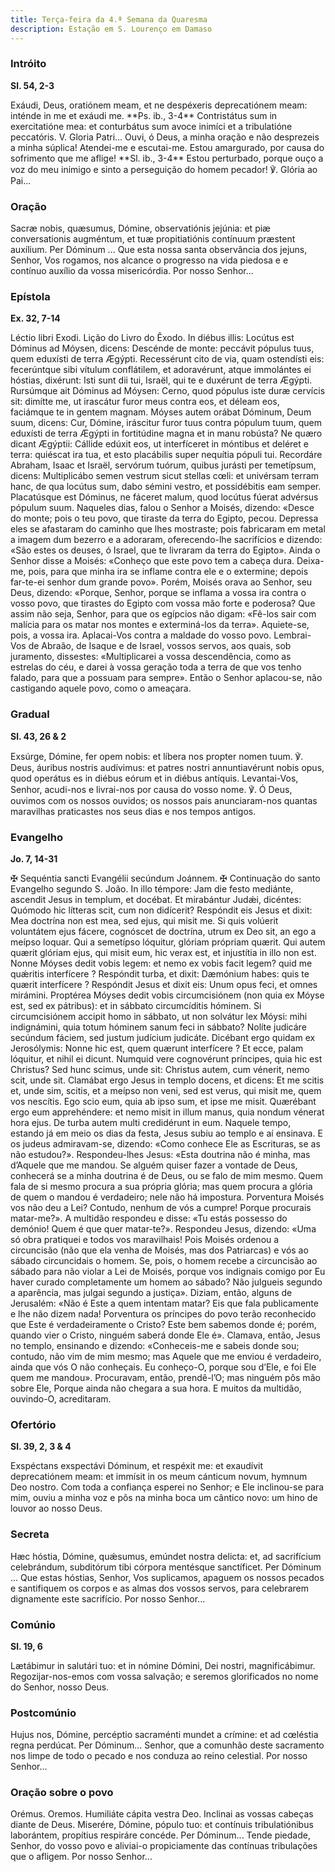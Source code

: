 ```yaml
---
title: Terça-feira da 4.ª Semana da Quaresma
description: Estação em S. Lourenço em Damaso
---
```


### Intróito

**Sl. 54, 2-3**

<div class="side-by-side not-content">
  <span>
    Exáudi, Deus, oratiónem meam, et ne despéxeris deprecatiónem meam: inténde in me et exáudi me.
    **Ps. ib., 3-4** Contristátus sum in exercitatióne mea: et conturbátus sum avoce inimíci et a
    tribulatióne peccatóris. V. Gloria Patri...
  </span>
  <span>
    Ouvi, ó Deus, a minha oração e não desprezeis a minha súplica! Atendei-me e escutai-me. Estou
    amargurado, por causa do sofrimento que me aflige! **Sl. ib., 3-4** Estou perturbado, porque
    ouço a voz do meu inimigo e sinto a perseguição do homem pecador! ℣. Glória ao Pai...
  </span>
</div>

### Oração

<div class="side-by-side not-content">
  <span>
    Sacræ nobis, quæsumus, Dómine, observatiónis jejúnia: et piæ conversationis augméntum, et tuæ
    propitiatiónis contínuum præstent auxílium. Per Dóminum ...
  </span>
  <span>
    Que esta nossa santa observância dos jejuns, Senhor, Vos rogamos, nos alcance o progresso na
    vida piedosa e e contínuo auxílio da vossa misericórdia. Por nosso Senhor...
  </span>
</div>

### Epístola

**Ex. 32, 7-14**

<div class="side-by-side not-content">
  <span>Léctio libri Exodi.</span>
  <span>Lição do Livro do Êxodo.</span>
  <span>
    In diébus illis: Locútus est Dóminus ad Móysen, dicens: Descénde de monte: peccávit pópulus
    tuus, quem eduxísti de terra Ægýpti. Recessérunt cito de via, quam ostendísti eis: fecerúntque
    sibi vítulum conflátilem, et adoravérunt, atque immolántes ei hóstias, dixérunt: Isti sunt dii
    tui, Israël, qui te e duxérunt de terra Ægýpti. Rursúmque ait Dóminus ad Móysen: Cerno, quod
    pópulus iste duræ cervícis sit: dimítte me, ut irascátur furor meus contra eos, et déleam eos,
    faciámque te in gentem magnam. Móyses autem orábat Dóminum, Deum suum, dicens: Cur, Dómine,
    iráscitur furor tuus contra pópulum tuum, quem eduxísti de terra Ægýpti in fortitúdine magna et
    in manu robústa? Ne quæro dicant Ægýptii: Cállide edúxit eos, ut interfíceret in móntibus et
    deléret e terra: quiéscat ira tua, et esto placábilis super nequítia pópuli tui. Recordáre
    Abraham, Isaac et Israël, servórum tuórum, quibus jurásti per temetípsum, dicens: Multiplicábo
    semen vestrum sicut stellas cœli: et univérsam terram hanc, de qua locútus sum, dabo sémini
    vestro, et possidébitis eam semper. Placatúsque est Dóminus, ne fáceret malum, quod locútus
    fúerat advérsus pópulum suum.
  </span>
  <span>
    Naqueles dias, falou o Senhor a Moisés, dizendo: «Desce do monte; pois o teu povo, que tiraste
    da terra do Egipto, pecou. Depressa eles se afastaram do caminho que lhes mostraste; pois
    fabricaram em metal a imagem dum bezerro e a adoraram, oferecendo-lhe sacrifícios e dizendo:
    «São estes os deuses, ó Israel, que te livraram da terra do Egipto». Ainda o Senhor disse a
    Moisés: «Conheço que este povo tem a cabeça dura. Deixa-me, pois, para que minha ira se inflame
    contra ele e o extermine; depois far-te-ei senhor dum grande povo». Porém, Moisés orava ao
    Senhor, seu Deus, dizendo: «Porque, Senhor, porque se inflama a vossa ira contra o vosso povo,
    que tirastes do Egipto com vossa mão forte e poderosa? Que assim não seja, Senhor, para que os
    egípcios não digam: «Fê-los sair com malícia para os matar nos montes e exterminá-los da terra».
    Aquiete-se, pois, a vossa ira. Aplacai-Vos contra a maldade do vosso povo. Lembrai-Vos de
    Abraão, de Isaque e de Israel, vossos servos, aos quais, sob juramento, dissestes:
    «Multiplicarei a vossa descendência, como as estrelas do céu, e darei à vossa geração toda a
    terra de que vos tenho falado, para que a possuam para sempre». Então o Senhor aplacou-se, não
    castigando aquele povo, como o ameaçara.
  </span>
</div>

### Gradual

**Sl. 43, 26 & 2**

<div class="side-by-side not-content">
  <span>
    Exsúrge, Dómine, fer opem nobis: et líbera nos propter nomen tuum. ℣. Deus, áuribus nostris
    audívimus: et patres nostri annuntiavérunt nobis opus, quod operátus es in diébus eórum et in
    diébus antíquis.
  </span>
  <span>
    Levantai-Vos, Senhor, acudi-nos e livrai-nos por causa do vosso nome. ℣. Ó Deus, ouvimos com os
    nossos ouvidos; os nossos pais anunciaram-nos quantas maravilhas praticastes nos seus dias e nos
    tempos antigos.
  </span>
</div>

### Evangelho

**Jo. 7, 14-31**

<div class="side-by-side not-content">
  <span>
    <span class="text-red-500">✠</span> Sequéntia sancti Evangélii secúndum Joánnem.
  </span>
  <span>
    <span class="text-red-500">✠</span> Continuação do santo Evangelho segundo S. João.
  </span>
  <span>
    In illo témpore: Jam die festo mediánte, ascendit Jesus in templum, et docébat. Et mirabántur
    Judǽi, dicéntes: Quómodo hic lítteras scit, cum non didícerit? Respóndit eis Jesus et dixit: Mea
    doctrína non est mea, sed ejus, qui misit me. Si quis volúerit voluntátem ejus fácere, cognóscet
    de doctrína, utrum ex Deo sit, an ego a meípso loquar. Qui a semetípso lóquitur, glóriam
    própriam quærit. Qui autem quærit glóriam ejus, qui misit eum, hic verax est, et injustítia in
    illo non est. Nonne Móyses dedit vobis legem: et nemo ex vobis facit legem? quid me quǽritis
    interfícere ? Respóndit turba, et dixit: Dæmónium habes: quis te quærit interfícere ? Respóndit
    Jesus et dixit eis: Unum opus feci, et omnes mirámini. Proptérea Móyses dedit vobis
    circumcisiónem (non quia ex Móyse est, sed ex pátribus): et in sábbato circumcíditis hóminem. Si
    circumcisiónem accipit homo in sábbato, ut non solvátur lex Móysi: mihi indignámini, quia totum
    hóminem sanum feci in sábbato? Nolíte judicáre secúndum fáciem, sed justum judícium judicáte.
    Dicébant ergo quidam ex Jerosólymis: Nonne hic est, quem quærunt interfícere ? Et ecce, palam
    lóquitur, et nihil ei dicunt. Numquid vere cognovérunt príncipes, quia hic est Christus? Sed
    hunc scimus, unde sit: Christus autem, cum vénerit, nemo scit, unde sit. Clamábat ergo Jesus in
    templo docens, et dicens: Et me scitis et, unde sim, scitis, et a meípso non veni, sed est
    verus, qui misit me, quem vos nescítis. Ego scio eum, quia ab ipso sum, et ipse me misit.
    Quærébant ergo eum apprehéndere: et nemo misit in illum manus, quia nondum vénerat hora ejus. De
    turba autem multi credidérunt in eum.
  </span>
  <span>
    Naquele tempo, estando já em meio os dias da festa, Jesus subiu ao templo e aí ensinava. E os
    judeus admiravam-se, dizendo: «Como conhece Ele as Escrituras, se as não estudou?».
    Respondeu-lhes Jesus: «Esta doutrina não é minha, mas d’Aquele que me mandou. Se alguém quiser
    fazer a vontade de Deus, conhecerá se a minha doutrina é de Deus, ou se falo de mim mesmo. Quem
    fala de si mesmo procura a sua própria glória; mas quem procura a glória de quem o mandou é
    verdadeiro; nele não há impostura. Porventura Moisés vos não deu a Lei? Contudo, nenhum de vós a
    cumpre! Porque procurais matar-me?». A multidão respondeu e disse: «Tu estás possesso do
    demónio! Quem é que quer matar-te?». Respondeu Jesus, dizendo: «Uma só obra pratiquei e todos
    vos maravilhais! Pois Moisés ordenou a circuncisão (não que ela venha de Moisés, mas dos
    Patriarcas) e vós ao sábado circuncidais o homem. Se, pois, o homem recebe a circuncisão ao
    sábado para não violar a Lei de Moisés, porque vos indignais comigo por Eu haver curado
    completamente um homem ao sábado? Não julgueis segundo a aparência, mas julgai segundo a
    justiça». Diziam, então, alguns de Jerusalém: «Não é Este a quem intentam matar? Eis que fala
    publicamente e lhe não dizem nada! Porventura os príncipes do povo terão reconhecido que Este é
    verdadeiramente o Cristo? Este bem sabemos donde é; porém, quando vier o Cristo, ninguém saberá
    donde Ele é». Clamava, então, Jesus no templo, ensinando e dizendo: «Conheceis-me e sabeis donde
    sou; contudo, não vim de mim mesmo; mas Aquele que me enviou é verdadeiro, ainda que vós O não
    conheçais. Eu conheço-O, porque sou d’Ele, e foi Ele quem me mandou». Procuravam, então,
    prendê-l’O; mas ninguém pôs mão sobre Ele, Porque ainda não chegara a sua hora. E muitos da
    multidão, ouvindo-O, acreditaram.
  </span>
</div>

### Ofertório

**Sl. 39, 2, 3 & 4**

<div class="side-by-side not-content">
  <span>
    Exspéctans exspectávi Dóminum, et respéxit me: et exaudívit deprecatiónem meam: et immísit in os
    meum cánticum novum, hymnum Deo nostro.
  </span>
  <span>
    Com toda a confiança esperei no Senhor; e Ele inclinou-se para mim, ouviu a minha voz e pôs na
    minha boca um cântico novo: um hino de louvor ao nosso Deus.
  </span>
</div>

### Secreta

<div class="side-by-side not-content">
  <span>
    Hæc hóstia, Dómine, quǽsumus, emúndet nostra delicta: et, ad sacrifícium celebrándum, subditórum
    tibi córpora mentésque sanctíficet. Per Dóminum ...
  </span>
  <span>
    Que estas hóstias, Senhor, Vos suplicamos, apaguem os nossos pecados e santifiquem os corpos e
    as almas dos vossos servos, para celebrarem dignamente este sacrifício. Por nosso Senhor...
  </span>
</div>

### Comúnio

**Sl. 19, 6**

<div class="side-by-side not-content">
  <span>Lætábimur in salutári tuo: et in nómine Dómini, Dei nostri, magnificábimur.</span>
  <span>
    Regozijar-nos-emos com vossa salvação; e seremos glorificados no nome do Senhor, nosso Deus.
  </span>
</div>

### Postcomúnio

<div class="side-by-side not-content">
  <span>
    Hujus nos, Dómine, percéptio sacraménti mundet a crímine: et ad cœléstia regna perdúcat. Per
    Dóminum...
  </span>
  <span>
    Senhor, que a comunhão deste sacramento nos limpe de todo o pecado e nos conduza ao reino
    celestial. Por nosso Senhor...
  </span>
</div>

### Oração sobre o povo

<div class="side-by-side not-content">
  <span class="text-red-500 text-center">Orémus.</span>
  <span class="text-red-500 text-center">Oremos.</span>
  <span>Humiliáte cápita vestra Deo.</span>
  <span>Inclinai as vossas cabeças diante de Deus.</span>
  <span>
    Miserére, Dómine, pópulo tuo: et contínuis tribulatiónibus laborántem, propítius respiráre
    concéde. Per Dóminum...
  </span>
  <span>
    Tende piedade, Senhor, do vosso povo e aliviai-o propiciamente das contínuas tribulações que o
    afligem. Por nosso Senhor...
  </span>
</div>
